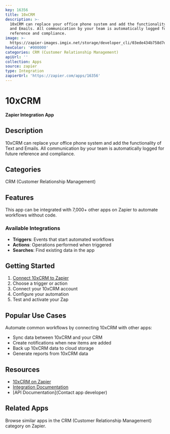 ```yaml
---
key: 16356
title: 10xCRM
description: >-
  10xCRM can replace your office phone system and add the functionality of Text
  and Emails. All communication by your team is automatically logged for future
  reference and compliance.
image: >-
  https://zapier-images.imgix.net/storage/developer_cli/03ede434b758d7da433eb0a15a4a0b47.png?auto=format%2Ccompress&ixlib=python-3.0.0&q=50
hexColor: '#000000'
categories: CRM (Customer Relationship Management)
apiUrl: ''
collection: Apps
source: zapier
type: Integration
zapierUrl: 'https://zapier.com/apps/16356'
---
```

# 10xCRM

**Zapier Integration App**

## Description

10xCRM can replace your office phone system and add the functionality of Text and Emails. All communication by your team is automatically logged for future reference and compliance.

## Categories

CRM (Customer Relationship Management)

## Features

This app can be integrated with 7,000+ other apps on Zapier to automate workflows without code.

### Available Integrations

- **Triggers**: Events that start automated workflows
- **Actions**: Operations performed when triggered
- **Searches**: Find existing data in the app

## Getting Started

1. [Connect 10xCRM to Zapier](https://zapier.com/apps/16356)
2. Choose a trigger or action
3. Connect your 10xCRM account
4. Configure your automation
5. Test and activate your Zap

## Popular Use Cases

Automate common workflows by connecting 10xCRM with other apps:

- Sync data between 10xCRM and your CRM
- Create notifications when new items are added
- Back up 10xCRM data to cloud storage
- Generate reports from 10xCRM data

## Resources

- [10xCRM on Zapier](https://zapier.com/apps/16356)
- [Integration Documentation](https://zapier.com/apps/16356/integrations)
- [API Documentation](Contact app developer)

## Related Apps

Browse similar apps in the CRM (Customer Relationship Management) category on Zapier.
